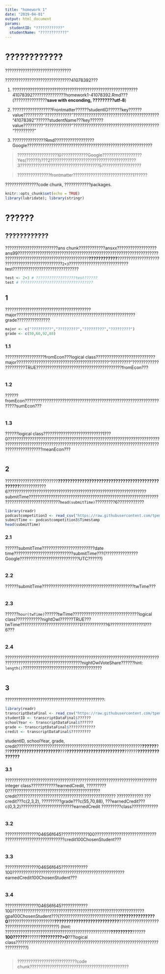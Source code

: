 ```yaml
---
title: "homework 1"
date: "2019-04-01"
output: html_document
params:
  studentID: "????????????"
  studentName: "????????????"
---
```


# ????????????

??????????????????????????????

??????????????????????????????41078392???

  1. ?????????????????????????????????????????????????????????41078392???????????????homework1-41078392.Rmd???(???????????????**save with enconding, ?????????utf-8**)

  2. ??????????????????Frontmatter??????studentID??????key??????value?????????"????????????"???????????????????????????????????????"41078392"??????studentName???key??????value?????????"????????????"???????????????????????????????????????"?????????"
  
  3. ???????????????Rmd??????????????????Google?????????????????????????????????????????????????????????
  
> ??????????????????10????????????Google??????????????????Yes(??????)???2???????????????????????????????????????3????????????????????????????????????5??????????????????

> ???????????????frontmatter???????????????????????????1??????

???????????????code chunk, ????????????packages. 
```r
knitr::opts_chunk$set(echo = TRUE)
library(lubridate); library(stringr)
```

# ??????

## ????????????
????????????????????????ans chunk????????????ansxx??????????????????ans99??????????????????????????????????????????????????????????????????????????????????????????????????????**????????????**?????????????????????????????????????????????`2+3`???????????????????????????test??????????????????????????????
```r
test <- 2+3 # ??????????????????test??????
test # ?????????????????????????????????
```


## 1
???????????????????????????????????????major??????????????????????????????????????????????????????grade???????????????
```r
major <- c("?????????","?????????","?????????","?????????")
grade <- c(50,60,92,88)
```

### 1.1
??????????????????fromEcon???logical class???????????????????????????major??????????????????????????????????????????"?????????"?????????????????????TRUE???????????????????????????????????????fromEcon???
```r
```

### 1.2
??????fromEcon??????????????????????????????????????????????????????????????????sumEcon???
```r
```

### 1.3
??????logical class???????????????????????????1???0????????????????????????????????????????????????????????????????????????????????????????????????????????????????????????????????????????????????????????????meanEcon???
```r
```
 
## 2

????????????????????????**????????????????????????????????????????????????**????????????6???????????????????????????????????????????????????????????????submitTime????????????????????????????????????????????????????????????????????????????????????`head(submitTime)`?????????6????????????
```r
library(readr)
podcastcompetition3 <- read_csv("https://raw.githubusercontent.com/tpemartin/github-data/master/podcastcompetition3.csv")
submitTime <- podcastcompetition3$Timestamp
head(submitTime)
```

### 2.1
??????submitTime????????????????????????date time???????????????????????????submitTime???(???????????????Google???????????????????????????UTC??????)
```r
```

### 2.2
??????submitTime??????????????????????????????????????????twTime???
```r
```

### 2.3
??????`hour(twTime)`??????twTime??????????????????????????????logical class????????????nightOwl??????TRUE???twTime???????????????????????????1????????????6???????????????1???6???

```r
```

### 2.4
?????????????????????????????????????????????????????????????????????????????????????????????????????????nightOwlVoteShare??????hint: `length()`????????????????????????????????????
```r
```

## 3

?????????????????????????????????????????????:
```r
library(readr)
transcriptDataFinal <- read_csv("https://raw.githubusercontent.com/tpemartin/github-data/master/transcriptDataFinal.csv")
studentID <- transcriptDataFinal$??????
schoolYear <- transcriptDataFinal$??????
grade <- transcriptDataFinal$????????????
credit <- transcriptDataFinal$?????????
```
studentID, schoolYear, grade, credit?????????????????????????????????????????????????????????**??????**???**?????????????????????**???**????????????????????????**??????**???????????????**

### 3.1
?????????????????????????????????????????????????????????????????????integer class????????????earnedCredit, ?????????0??????????????????????????????????????????credit?????????????????????????????????????????????
???????????? ???credit???c(2,3,2), ?????????grade???c(55,70,88), ???earnedCredit???c(0,3,2)????????????????????????earnedCredit ?????????class????????????
```r
```

### 3.2
???????????????046S6f645????????????100???????????????????????????? ???????????????????????????credit100ChosenStudent???
```r
```

### 3.3
???????????????046S6f645????????????100???????????????????????????????????????????????????earnedCredit100ChosenStudent???
```r
```

### 3.4
???????????????046S6f645????????????100????????????????????????????????????????????????????????????gpa100ChosenStudent???(???????????????????????????**???????????????0**?????????????????????**???????????????????????????**??????????????????????????????????????????) (hint: ????????????????????????????????????????????????**?????????**??????**100??????**??????**?????????>0**???logical class???????????????????????????????????????????????????????????????????????????)
```r
```

> ???????????????????????????code chunk?????????????????????????????????????????????
